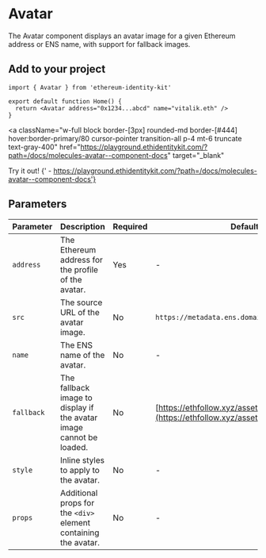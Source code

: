 
# Avatar

The Avatar component displays an avatar image for a given Ethereum address or ENS name, with support for fallback images.

## Add to your project

```tsx copy
import { Avatar } from 'ethereum-identity-kit'

export default function Home() {
  return <Avatar address="0x1234...abcd" name="vitalik.eth" />
}
```

<a
  className="w-full block border-[3px] rounded-md border-[#444] hover:border-primary/80 cursor-pointer transition-all p-4 mt-6 truncate text-gray-400"
  href="https://playground.ethidentitykit.com/?path=/docs/molecules-avatar--component-docs"
  target="_blank"
>
  <span className="text-primary">Try it out!</span>
  <span className="text-gray-400">
    {' - https://playground.ethidentitykit.com/?path=/docs/molecules-avatar--component-docs'}
  </span>
</a>

<div className="w-full bg-[#222] border-[3px] rounded-md border-[#444] p-8 mt-8 flex justify-center items-center">
  <Avatar address="0x1234...abcd" name="vitalik.eth" style={{ width: 100, height: 100 }} />
</div>

## Parameters

| Parameter  | Description                                                         | Required | Default Value                                                                                              |
| ---------- | ------------------------------------------------------------------- | -------- | ---------------------------------------------------------------------------------------------------------- |
| `address`  | The Ethereum address for the profile of the avatar.                 | Yes      | -                                                                                                          |
| `src`      | The source URL of the avatar image.                                 | No       | `https://metadata.ens.domains/mainnet/avatar/{name}`                                                       |
| `name`     | The ENS name of the avatar.                                         | No       | -                                                                                                          |
| `fallback` | The fallback image to display if the avatar image cannot be loaded. | No       | [https://ethfollow.xyz/assets/art/default-avatar.svg](https://ethfollow.xyz/assets/art/default-avatar.svg) |
| `style`    | Inline styles to apply to the avatar.                               | No       | -                                                                                                          |
| `props`    | Additional props for the `<div>` element containing the avatar.     | No       | -                                                                                                          |
